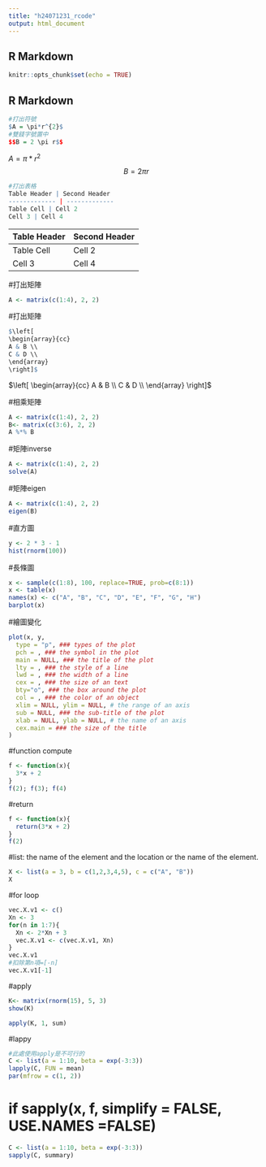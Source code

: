 ---
title: "h24071231_rcode"
output: html_document
---


## R Markdown
```{r setup, include=FALSE}
knitr::opts_chunk$set(echo = TRUE)
```

## R Markdown
```{r eval=FALSE}
#打出符號
$A = \pi*r^{2}$
#雙錢字號置中
$$B = 2 \pi r$$
```
$A = \pi*r^{2}$
$$B = 2 \pi r$$
```{r eval=FALSE}
#打出表格
Table Header | Second Header
------------- | -------------
Table Cell | Cell 2
Cell 3 | Cell 4
```

Table Header | Second Header
------------- | -------------
Table Cell | Cell 2
Cell 3 | Cell 4
#打出矩陣
```{r}
A <- matrix(c(1:4), 2, 2)
```
#打出矩陣
```{r eval=FALSE}
$\left[
\begin{array}{cc}
A & B \\
C & D \\
\end{array}
\right]$
```
$\left[
\begin{array}{cc}
A & B \\
C & D \\
\end{array}
\right]$

#相乘矩陣
```{r}
A <- matrix(c(1:4), 2, 2)
B<- matrix(c(3:6), 2, 2)
A %*% B
```


#矩陣inverse
```{r}
A <- matrix(c(1:4), 2, 2)
solve(A)
```

#矩陣eigen

```{r}
A <- matrix(c(1:4), 2, 2)
eigen(B)
```

#直方圖
```{r}
y <- 2 * 3 - 1
hist(rnorm(100))
```

#長條圖
```{r}
x <- sample(c(1:8), 100, replace=TRUE, prob=c(8:1))
x <- table(x)
names(x) <- c("A", "B", "C", "D", "E", "F", "G", "H")
barplot(x)
```

#繪圖變化
```{r eval=FALSE}
plot(x, y,
  type = "p", ### types of the plot
  pch = , ### the symbol in the plot
  main = NULL, ### the title of the plot
  lty = , ### the style of a line
  lwd = , ### the width of a line
  cex = , ### the size of an text
  bty="o", ### the box around the plot
  col = , ### the color of an object
  xlim = NULL, ylim = NULL, # the range of an axis
  sub = NULL, ### the sub-title of the plot
  xlab = NULL, ylab = NULL, # the name of an axis
  cex.main = ### the size of the title
)
```
#function compute
```{r}
f <- function(x){
  3*x + 2
}
f(2); f(3); f(4)
```
#return
```{r}
f <- function(x){
  return(3*x + 2)
}
f(2)
```
#list: the name of the element and the location or the name of the element.
```{r}
X <- list(a = 3, b = c(1,2,3,4,5), c = c("A", "B"))
X
```
#for loop
```{r}
vec.X.v1 <- c()
Xn <- 3
for(n in 1:7){
  Xn <- 2*Xn + 3
  vec.X.v1 <- c(vec.X.v1, Xn)
}
vec.X.v1
#扣除第n項=[-n]
vec.X.v1[-1]
```
#apply
```{r}
K<- matrix(rnorm(15), 5, 3)
show(K)

apply(K, 1, sum)
```
#lappy
```{r}
#此處使用apply是不可行的
C <- list(a = 1:10, beta = exp(-3:3))
lapply(C, FUN = mean)
par(mfrow = c(1, 2))
```
# if sapply(x, f, simplify = FALSE, USE.NAMES =FALSE)
```{r}
C <- list(a = 1:10, beta = exp(-3:3))
sapply(C, summary)
```


